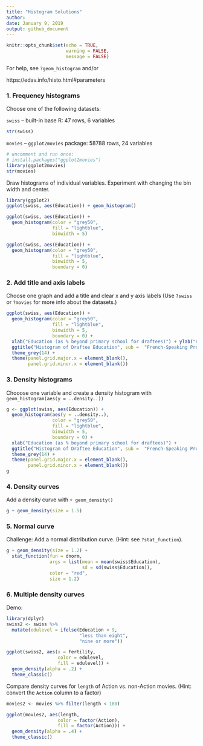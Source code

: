 ```yaml
---
title: "Histogram Solutions"
author: 
date: January 9, 2019
output: github_document
---
```


```r
knitr::opts_chunk$set(echo = TRUE, 
                      warning = FALSE,
                      message = FALSE)
```

For help, see `?geom_histogram` and/or

https://edav.info/histo.html#parameters

### 1. Frequency histograms

Choose one of the following datasets:

`swiss` -- built-in base R: 47 rows, 6 variables

```r
str(swiss)
```

`movies` -- `ggplot2movies` package: 58788 rows, 24 variables

```r
# uncomment and run once:
# install.packages("ggplot2movies")
library(ggplot2movies)
str(movies)
```


Draw histograms of individual variables. Experiment with changing the bin width and center.

```r
library(ggplot2)
ggplot(swiss, aes(Education)) + geom_histogram()
```

```r
ggplot(swiss, aes(Education)) +
  geom_histogram(color = "grey50",
                 fill = "lightblue",
                 binwidth = 5)
```

```r
ggplot(swiss, aes(Education)) +
  geom_histogram(color = "grey50",
                 fill = "lightblue",
                 binwidth = 5,
                 boundary = 0)
```

### 2. Add title and axis labels

Choose one graph and add a title and clear x and y axis labels (Use `?swiss` or `?movies` for more info about the datasets.)

```r
ggplot(swiss, aes(Education)) +
  geom_histogram(color = "grey50",
                 fill = "lightblue",
                 binwidth = 5,
                 boundary = 0) +
  xlab("Education (as % beyond primary school for draftees)") + ylab("number of provinces") +
  ggtitle("Histogram of Draftee Education", sub =  "French-Speaking Provinces, Switzerland, 1888") +
  theme_grey(14) +
  theme(panel.grid.major.x = element_blank(),
        panel.grid.minor.x = element_blank())
```

### 3. Density histograms

Chooose one variable and create a density histogram with `geom_histogram(aes(y = ..density..))`

```r
g <- ggplot(swiss, aes(Education)) +
  geom_histogram(aes(y = ..density..),
                 color = "grey50",
                 fill = "lightblue",
                 binwidth = 5,
                 boundary = 0) +
  xlab("Education (as % beyond primary school for draftees)") + 
  ggtitle("Histogram of Draftee Education", sub =  "French-Speaking Provinces, Switzerland, 1888") +
  theme_grey(14) +
  theme(panel.grid.major.x = element_blank(),
        panel.grid.minor.x = element_blank())
g
```


### 4. Density curves

Add a density curve with `+ geom_density()`

```r
g + geom_density(size = 1.5)
```

### 5. Normal curve

Challenge: Add a normal distribution curve. (Hint: see `?stat_function`).

```r
g + geom_density(size = 1.2) +
  stat_function(fun = dnorm,
                args = list(mean = mean(swiss$Education),
                            sd = sd(swiss$Education)),
                color = "red",
                size = 1.2)
```


### 6. Multiple density curves

Demo:

```r
library(dplyr)
swiss2 <- swiss %>% 
  mutate(edulevel = ifelse(Education < 9, 
                           "less than eight", 
                           "nine or more"))

ggplot(swiss2, aes(x = Fertility, 
                   color = edulevel, 
                   fill = edulevel)) +
  geom_density(alpha = .2) + 
  theme_classic()
```

Compare density curves for `length` of Action vs. non-Action movies. (Hint: convert the `Action` column to a factor)

```r
movies2 <- movies %>% filter(length < 180)

ggplot(movies2, aes(length, 
                   color = factor(Action), 
                   fill = factor(Action))) +
  geom_density(alpha = .4) +
  theme_classic()
```

